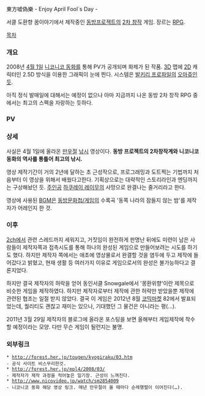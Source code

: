 東方嘘偽樂 - Enjoy April Fool`s Day -

서클 도환향 꿈이야기에서 제작중인 [[동방프로젝트]]의 [[2차 창작]] 게임. 장르는 [[RPG]].

[[목차]]
=== 개요 ===
2008년 [[4월 1일]] [[니코니코 동화]]를 통해 PV가 공개되며 화제가 된 작품. [[3D]] 맵에 [[2D]] 캐릭터인 2.5D 방식을 이용한 그래픽이 눈에 띈다. 시스템은 [[발키리 프로파일]]의 [[오마쥬]]인듯.

아직 정식 발매일에 대해서는 예정이 없으나 아마 지금까지 나온 동방 2차 창작 RPG 중에서는 최고의 스펙을 자랑하는 듯하다.

=== PV ===
{{{#!html
<object width="480" height="390"><param name="movie" value="http://www.youtube.com/v/W9mVq2kZ9co?fs=1&amp;hl=ko_KR"></param><param name="allowFullScreen" value="true"></param><param name="allowscriptaccess" value="always"></param><embed src="http://www.youtube.com/v/W9mVq2kZ9co?fs=1&amp;hl=ko_KR" type="application/x-shockwave-flash" allowscriptaccess="always" allowfullscreen="true" width="480" height="390"></embed></object>}}}

=== 상세 ===
사실은 4월 1일에 올라온 [[만우절]] [[낚시]] 영상이다. '''동방 프로젝트의 2차창작계와 니코니코 동화의 역사를 통틀어 최고의 낚시.'''

영상 제작기간이 거의 2년에 달하는 초 근성작으로, 프로그래밍과 도트찍는 기법까지 처음부터 이 영상을 위해서 배웠다고한다. 기획상으로는 대략적인 스토리라인과 엔딩까지는 구상해놨던 듯. [[주인공]] [[하쿠레이 레이무]]의 사망으로 완결나는 줄거리라고 한다.

영상에 사용된 [[BGM]]은 [[동방문화첩/게임]]의 수록곡 '동쪽 나라의 잠들지 않는 밤'를 제작자가 어레인지 한 것.

=== 이후 ===
[[2ch]]에서 관련 스레드까지 세워지고, 거짓임이 완전하게 판명난 뒤에도 미련이 남은 사람들이 제작자쪽과 접촉시도를 통해 하나의 완성된 게임으로 만들어보려는 시도를 하기도 했다. 하지만 제작자 쪽에서는 애초에 영상물로서 완결할 것을 염두에 두고 제작에 들어갔다고 밝혔고, 현재 생활 등 여러가지 이유로 게임으로서의 완성은 불가능하다고 결론지었다.

하지만 결국 제작자의 허락을 얻어 동인서클 Snowgale에서 '몽환위향'이란 제목으로 비슷한 게임을 제작하였다. 하지만 제작자로부터 제작에 관한 허락만 받았을뿐 제작에 관련된 협조는 일절 받지 않았다. 결국 이 게임은 2012년 8월 [[코믹마켓]] 82에서 발표되었는데, 퀄리티도 괜찮고 재미는 있으나, 기대했던 그 물건은 아니라는 평(…).

2011년 3월 29일 제작자의 블로그에 올라온 포스팅을 보면 올해부터 게임제작에 착수할 예정이라는 모양. 다만 무슨 게임이 될런지는 불명.

=== 외부링크 ===
 * http://forest.her.jp/tougen/kyogiraku/03.htm
 - 공식 사이트 비스무리한것.
 * http://forest.her.jp/epl4/2008/03/
 - 제작자가 제작 과정을 적어놓은 일기장. 근성이 느껴진다.
 * http://www.nicovideo.jp/watch/sm2854009
 - 니코니코 동화 해당 영상 링크. 매년 만우절이 올 때마다 순례행렬이 이어진다(…).
